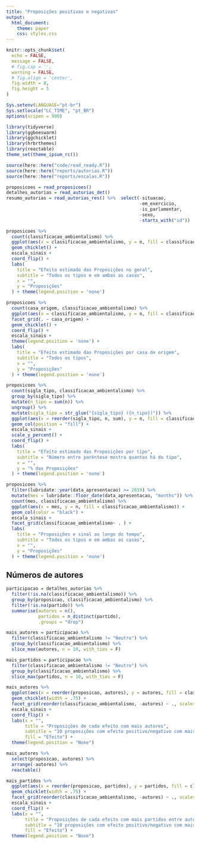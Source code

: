 ```yaml
---
title: "Proposições positivas e negativas"
output:
  html_document:
    theme: paper
    css: styles.css
---
```


```r
knitr::opts_chunk$set(
  echo = FALSE,
  message = FALSE,
  # fig.cap = '',
  warning = FALSE,
  # fig.align = 'center',
  fig.width = 8,
  fig.height = 5
)

Sys.setenv(LANGUAGE="pt-br")
Sys.setlocale("LC_TIME", "pt_BR")
options(scipen = 999)
```

```r
library(tidyverse)
library(ggbeeswarm)
library(ggchicklet)
library(hrbrthemes)
library(reactable)
theme_set(theme_ipsum_rc())

source(here::here("code/read_ready.R"))
source(here::here("reports/autorias.R"))
source(here::here("reports/escalas.R"))
```


```r
proposicoes = read_proposicoes()
detalhes_autorias = read_autorias_det()
resumo_autorias = read_autorias_res() %>%  select(-situacao,
                                                  -em_exercicio,
                                                  -is_parlamentar,
                                                  -sexo,
                                                  -starts_with("id"))
```


```r
proposicoes %>%
  count(classificacao_ambientalismo) %>%
  ggplot(aes(x = classificacao_ambientalismo, y = n, fill = classificacao_ambientalismo)) +
  geom_chicklet() +
  escala_sinais +
  coord_flip() +
  labs(
    title = "Efeito estimado das Proposições no geral",
    subtitle = "Todos os tipos e em ambas as casas",
    x = "",
    y = "Proposições"
  ) + theme(legend.position = 'none')
```


```r
proposicoes %>% 
  count(casa_origem, classificacao_ambientalismo) %>% 
  ggplot(aes(x = classificacao_ambientalismo, y = n, fill = classificacao_ambientalismo)) + 
  facet_grid(. ~ casa_origem) + 
  geom_chicklet() +
  coord_flip() + 
  escala_sinais +
  theme(legend.position = 'none') + 
  labs(
    title = "Efeito estimado das Proposições por casa de origem",
    subtitle = "Todos os tipos",
    x = "",
    y = "Proposições"
  ) + theme(legend.position = 'none')
```

```r
proposicoes %>% 
  count(sigla_tipo, classificacao_ambientalismo) %>% 
  group_by(sigla_tipo) %>% 
  mutate(n_tipo = sum(n)) %>% 
  ungroup() %>% 
  mutate(sigla_tipo = str_glue("{sigla_tipo} ({n_tipo})")) %>% 
  ggplot(aes(x = reorder(sigla_tipo, n, sum), y = n, fill = classificacao_ambientalismo)) + 
  geom_col(position = "fill") + 
  escala_sinais +
  scale_y_percent() + 
  coord_flip() + 
  labs(
    title = "Efeito estimado das Proposições por tipo",
    subtitle = "Número entre parêntese mostra quantas há do tipo",
    x = "",
    y = "% das Proposições"
  ) + theme(legend.position = 'none')
```

```r
proposicoes %>% 
  filter(lubridate::year(data_apresentacao) >= 2019) %>% 
  mutate(mes = lubridate::floor_date(data_apresentacao, "months")) %>% 
  count(mes, classificacao_ambientalismo) %>% 
  ggplot(aes(x = mes, y = n, fill = classificacao_ambientalismo)) + 
  geom_col(color = "black") + 
  escala_sinais + 
  facet_grid(classificacao_ambientalismo~ . ) + 
  labs(
    title = "Proposições e sinal ao longo do tempo",
    subtitle = "Todos os tipos e em ambas as casas",
    x = "",
    y = "Proposições"
  ) + theme(legend.position = 'none')
```

## Números de autores

```r
participacao = detalhes_autorias %>%
  filter(!is.na(classificacao_ambientalismo)) %>% 
  group_by(proposicao, classificacao_ambientalismo) %>% 
  filter(!is.na(partido)) %>% 
  summarise(autores = n(), 
            partidos = n_distinct(partido), 
            .groups = "drop")

mais_autores = participacao %>% 
  filter(classificacao_ambientalismo != "Neutro") %>% 
  group_by(classificacao_ambientalismo) %>% 
  slice_max(autores, n = 10, with_ties = F)

mais_partidos = participacao %>% 
  filter(classificacao_ambientalismo != "Neutro") %>% 
  group_by(classificacao_ambientalismo) %>% 
  slice_max(partidos, n = 10, with_ties = F)
```

```r
mais_autores %>% 
  ggplot(aes(x = reorder(proposicao, autores), y = autores, fill = classificacao_ambientalismo)) + 
  geom_chicklet(width = .75) +
  facet_grid(reorder(classificacao_ambientalismo, -autores) ~ ., scales = "free") + 
  escala_sinais + 
  coord_flip() + 
  labs(x = "", 
       title = "Proposições de cada efeito com mais autores",
       subtitle = "10 proposições com efeito positivo/negativo com mais autores",
       fill = "Efeito") + 
  theme(legend.position = "None")
```

```r
mais_autores %>% 
  select(proposicao, autores) %>% 
  arrange(-autores) %>% 
  reactable()
```


```r
mais_partidos %>% 
  ggplot(aes(x = reorder(proposicao, partidos), y = partidos, fill = classificacao_ambientalismo)) + 
  geom_chicklet(width = .75) +
  facet_grid(reorder(classificacao_ambientalismo, -autores) ~ ., scales = "free") + 
  escala_sinais + 
  coord_flip() + 
  labs(x = "", 
       title = "Proposições de cada efeito com mais partidos entre autores", 
       subtitle = "10 proposições com efeito positivo/negativo com mais partidos",
       fill = "Efeito") + 
  theme(legend.position = "None")
```


